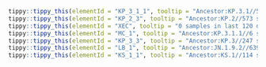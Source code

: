 



```r
tippy::tippy_this(elementId = "KP_3_1_1", tooltip = "Ancestor:KP.3.1//514 samples in last 120 days.//Alias of B.1.1.529.2.86.1.1.11.1.3.1.1, ORF1a:S4286C, C12616T, S:S31del, Spain, from sars-cov-2-variants/lineage-proposals#1563")
tippy::tippy_this(elementId = "KP_2_3", tooltip = "Ancestor:KP.2//573 samples in last 120 days.//Alias of B.1.1.529.2.86.1.1.11.1.2.3, S:H146Q, ORF3a:K67N, S:31del, from sars-cov-2-variants/lineage-proposals#1459")
tippy::tippy_this(elementId = "XEC", tooltip = "0 samples in last 120 days.//Recombinant lineage of KS.1.1 (JN.1.13.1.1.1) and KP.3.3 (breakpoint 21738-22599), Europe (Germany), from #2717")
tippy::tippy_this(elementId = "MC_1", tooltip = "Ancestor:KP.3.1.1//6 samples in last 120 days.//Alias of B.1.1.529.2.86.1.1.11.1.3.1.1.1, S:T572I, from sars-cov-2-variants/lineage-proposals#1638")
tippy::tippy_this(elementId = "KP_3_3", tooltip = "Ancestor:KP.3//247 samples in last 120 days.//Alias of B.1.1.529.2.86.1.1.11.1.3.3, N:R204P, from sars-cov-2-variants/lineage-proposals#1531")
tippy::tippy_this(elementId = "LB_1", tooltip = "Ancestor:JN.1.9.2//639 samples in last 120 days.//Alias of B.1.1.529.2.86.1.1.9.2.1, S:F456L (T22928C), from sars-cov-2-variants/lineage-proposals#1089")
tippy::tippy_this(elementId = "KS_1_1", tooltip = "Ancestor:KS.1//114 samples in last 120 days.//Alias of B.1.1.529.2.86.1.1.13.1.1.1, S:T22N, Singapore/Taiwan/Canada, from sars-cov-2-variants/lineage-proposals#1565")
```
